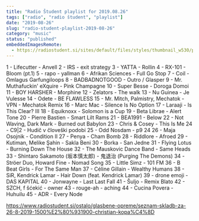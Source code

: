 ```yaml
---
title: "Radio Študent playlist for 2019.08.26"
tags: ["radio", "radio študent", "playlist"]
date: "2019-08-26"
slug: "radio-student-playlist-2019-08-26"
category: "music"
status: "published"
embeddedImagesRemote:
  - https://radiostudent.si/sites/default/files/styles/thumbnail_w530/public/slike/2019-08-26-seznam-skladb-za-26-8-2019-1500%E2%80%931900-christian-kopa%C4%8D-103390.jpg
---
```



1 - Lifecutter - Anvell
2 - IRS - exit strategy
3 - YATTA - Rollin
4 - RX-101 - Bloom (pt.1)
5 - rapo - yallman
6 - Afrikan Sciences - Full Go Stop
7 - Coil - Omlagus Garfungiloops
8 - BADBADNOTGOOD - Outro / Glasper
9 - Mr. Muthafuckin' eXquire - Pink Champagne
10 - Super Besse - Doroga Domoi
11 - BOY HARSHER - Morphine
12 - Zelators - The walk
13 - Nu Guinea - Je Vulesse
14 - Odete - BE FLAWLESS
15 - Mr. Mitch, Palmistry, Mechatok - VPN - Mechatok Remix
16 - Marc Mac - Silence Is No Option
17 - Laraaji - Is This Clear? III
18 - Equiknoxx - Solomon is a Cup
19 - Beta Librae - Alert Tone
20 - Pierre Bastien - Smart Lilt Rams
21 - BEA1991 - Below
22 - Not Waving, Dark Mark - Burned out Babylon
23 - Chris & Cosey - This Is Me
24 - C9|2 - Hudič v človeški podobi
25 - Odd Nosdam - p9 24
26 - Maja Osojnik - Condition II
27 - Penya - Cham Bomb
28 - Riddlore - Afroed
29 - Kutiman, Melike Şahin - Sakla Beni
30 - Borka - San Jedne
31 - Flying Lotus - Burning Down The House
32 - The Mauskovic Dance Band - Same Heads
33 - Shintaro Sakamoto (坂本慎太郎) - 鬼退治 (Purging The Demons)
34 - Ströer Duo, Howard Fine - Nomad Song
35 - Little Simz - 101 FM
36 - B Beat Girls - For The Same Man
37 - Céline Gillain - Wealthy Humans
38 - SiR, Kendrick Lamar - Hair Down (feat. Kendrick Lamar)
39 - drone emoji - DAS KAPITAL
40 - Jonwayne - Last Last Fall
41 - Šuljo - Remix Blato
42 - SZCH, f šćekić - owner
43 - rouge-ah - aching
44 - Cucina Povera - Huhuilu
45 - ADR - Every Node

https://www.radiostudent.si/ostalo/glasbene-opreme/seznam-skladb-za-26-8-2019-1500%E2%80%931900-christian-kopa%C4%8D

<div
  style={{
    gridArea: "1/1",
    position: "relative",
    placeItems: "center",
    display: "grid",
  }}
>
  <GatsbyImage
    style={{ marginTop: "2em" }}
    imgStyle={{ border: "3px dotted tomato" }}
    alt=""
    image={getImage(props.remoteImages[0])}
  />
</div>

